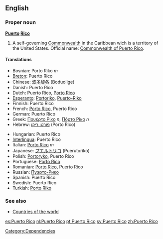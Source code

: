 ==English==

===Proper noun===
'''[[puerto|Puerto]] [[rico|Rico]]'''
# A self-governing [[Commonwealth]] in the Caribbean wich is a territory of the United States. Official name: [[Commonwealth of Puerto Rico]].
 
====Translations====
{{top}}
*Bosnian: Porto Riko ''m''
*[[Breton]]: Puerto Rico
*Chinese: [[波多黎各]] (Boduolige)
*Danish: Puerto Rico
*Dutch: Puerto Rico, [[Porto Rico]]
*[[Esperanto]]: [[Portoriko]], [[Puerto-Riko]]
*Finnish: Puerto Rico
*French: [[Porto Rico]], Puerto Rico
*German: Puerto Rico
*Greek: [[Πουέρτο Ρίκο]] ''n'', [[Πόρτο Ρίκο]] ''n''
*Hebrew: [[פורטו ריקו]] (Porto Rico)
{{mid}}
*Hungarian: Puerto Rico
*[[Interlingua]]: Puerto Rico
*Italian: [[Porto Rico]] ''m''
*Japanese: [[プエルトリコ]] (Puerutoriko)
*Polish: [[Portoryko]], Puerto Rico
*Portuguese: [[Porto Rico]]
*Romanian: [[Porto Rico]], Puerto Rico
*Russian: [[Пуэрто-Рико]]
*Spanish: Puerto Rico
*Swedish: Puerto Rico
*Turkish: [[Porto Riko]]
{{bottom}}

===See also===
* [[Countries of the world]]

[[Category:Dependencies]]

[[es:Puerto Rico]]
[[nl:Puerto Rico]]
[[pt:Puerto Rico]]
[[sv:Puerto Rico]]
[[zh:Puerto Rico]]